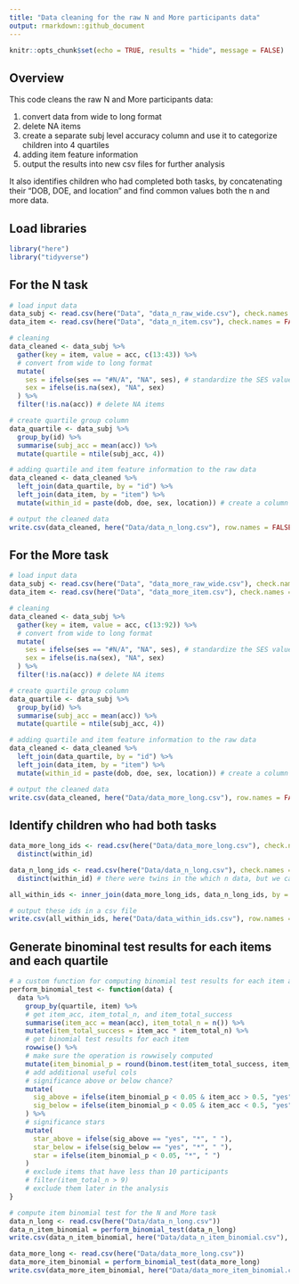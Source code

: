 ```yaml
---
title: "Data cleaning for the raw N and More participants data"
output: rmarkdown::github_document
---
```


```r
knitr::opts_chunk$set(echo = TRUE, results = "hide", message = FALSE)
```

## Overview

This code cleans the raw N and More participants data:

1. convert data from wide to long format
2. delete NA items
3. create a separate subj level accuracy column and use it to categorize children into 4 quartiles
4. adding item feature information
5. output the results into new csv files for further analysis 

It also identifies children who had completed both tasks, by concatenating their "DOB, DOE, and location" and find common values both the n and more data.

## Load libraries
```r
library("here")
library("tidyverse")
```

## For the N task
```r
# load input data
data_subj <- read.csv(here("Data", "data_n_raw_wide.csv"), check.names = FALSE)
data_item <- read.csv(here("Data", "data_n_item.csv"), check.names = FALSE)

# cleaning
data_cleaned <- data_subj %>%
  gather(key = item, value = acc, c(13:43)) %>%
  # convert from wide to long format
  mutate(
    ses = ifelse(ses == "#N/A", "NA", ses), # standardize the SES values
    sex = ifelse(is.na(sex), "NA", sex)
  ) %>%
  filter(!is.na(acc)) # delete NA items

# create quartile group column
data_quartile <- data_subj %>%
  group_by(id) %>%
  summarise(subj_acc = mean(acc)) %>%
  mutate(quartile = ntile(subj_acc, 4))

# adding quartile and item feature information to the raw data
data_cleaned <- data_cleaned %>%
  left_join(data_quartile, by = "id") %>%
  left_join(data_item, by = "item") %>%
  mutate(within_id = paste(dob, doe, sex, location)) # create a column for within subject id

# output the cleaned data
write.csv(data_cleaned, here("Data/data_n_long.csv"), row.names = FALSE)
```

## For the More task
```r
# load input data
data_subj <- read.csv(here("Data", "data_more_raw_wide.csv"), check.names = FALSE)
data_item <- read.csv(here("Data", "data_more_item.csv"), check.names = FALSE)

# cleaning
data_cleaned <- data_subj %>%
  gather(key = item, value = acc, c(13:92)) %>%
  # convert from wide to long format
  mutate(
    ses = ifelse(ses == "#N/A", "NA", ses), # standardize the SES values
    sex = ifelse(is.na(sex), "NA", sex)
  ) %>%
  filter(!is.na(acc)) # delete NA items

# create quartile group column
data_quartile <- data_subj %>%
  group_by(id) %>%
  summarise(subj_acc = mean(acc)) %>%
  mutate(quartile = ntile(subj_acc, 4))

# adding quartile and item feature information to the raw data
data_cleaned <- data_cleaned %>%
  left_join(data_quartile, by = "id") %>%
  left_join(data_item, by = "item") %>%
  mutate(within_id = paste(dob, doe, sex, location)) # create a column for within subject id

# output the cleaned data
write.csv(data_cleaned, here("Data/data_more_long.csv"), row.names = FALSE)
```

## Identify children who had both tasks
```r
data_more_long_ids <- read.csv(here("Data/data_more_long.csv"), check.names = FALSE) %>%
  distinct(within_id)

data_n_long_ids <- read.csv(here("Data/data_n_long.csv"), check.names = FALSE) %>%
  distinct(within_id) # there were twins in the which n data, but we can not decide which more task goes with which twin, so delete all 5 sets of twins.

all_within_ids <- inner_join(data_more_long_ids, data_n_long_ids, by = "within_id", all = TRUE) # find children who did both tasks

# output these ids in a csv file
write.csv(all_within_ids, here("Data/data_within_ids.csv"), row.names = F)
```

## Generate binominal test results for each items and each quartile
```r
# a custom function for computing binomial test results for each item and each quartile
perform_binomial_test <- function(data) {
  data %>%
    group_by(quartile, item) %>%
    # get item_acc, item_total_n, and item_total_success
    summarise(item_acc = mean(acc), item_total_n = n()) %>%
    mutate(item_total_success = item_acc * item_total_n) %>%
    # get binomial test results for each item
    rowwise() %>%
    # make sure the operation is rowwisely computed
    mutate(item_binomial_p = round(binom.test(item_total_success, item_total_n, 0.5)$p.value, 4)) %>%
    # add additional useful cols
    # significance above or below chance?
    mutate(
      sig_above = ifelse(item_binomial_p < 0.05 & item_acc > 0.5, "yes", "no"),
      sig_below = ifelse(item_binomial_p < 0.05 & item_acc < 0.5, "yes", "no")
    ) %>%
    # significance stars
    mutate(
      star_above = ifelse(sig_above == "yes", "*", " "),
      star_below = ifelse(sig_below == "yes", "*", " "),
      star = ifelse(item_binomial_p < 0.05, "*", " ")
    ) 
    # exclude items that have less than 10 participants
    # filter(item_total_n > 9)
    # exclude them later in the analysis
}

# compute item binomial test for the N and More task
data_n_long <- read.csv(here("Data/data_n_long.csv"))
data_n_item_binomial = perform_binomial_test(data_n_long)
write.csv(data_n_item_binomial, here("Data/data_n_item_binomial.csv"), row.names = FALSE)

data_more_long <- read.csv(here("Data/data_more_long.csv"))
data_more_item_binomial = perform_binomial_test(data_more_long)
write.csv(data_more_item_binomial, here("Data/data_more_item_binomial.csv"), row.names = FALSE)
```
